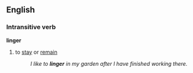 ==English==
===Intransitive verb===
'''linger'''
#to [[stay]] or [[remain]]
#:''I like to '''linger''' in my garden after I have finished working there.''